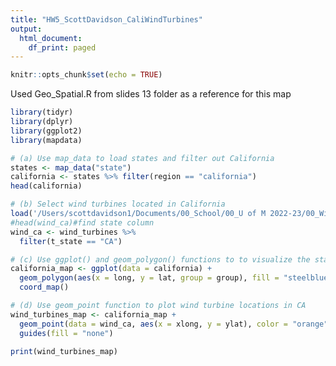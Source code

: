 ```yaml
---
title: "HW5_ScottDavidson_CaliWindTurbines"
output:
  html_document:
    df_print: paged
---
```


```r
knitr::opts_chunk$set(echo = TRUE)

```
Used Geo_Spatial.R from slides 13 folder as a reference for this map

```r
library(tidyr)
library(dplyr)
library(ggplot2)
library(mapdata)

# (a) Use map_data to load states and filter out California
states <- map_data("state")
california <- states %>% filter(region == "california")
head(california)

# (b) Select wind turbines located in California
load('/Users/scottdavidson1/Documents/00_School/00_U of M 2022-23/00_Winter/CSC302 Data Visualization/R/Slides13_Geo_Rscripts_Data/wind_turbines.rda')
#head(wind_ca)#find state column
wind_ca <- wind_turbines %>%
  filter(t_state == "CA")

# (c) Use ggplot() and geom_polygon() functions to to visualize the state of California
california_map <- ggplot(data = california) +
  geom_polygon(aes(x = long, y = lat, group = group), fill = "steelblue", color = "white") +
  coord_map()

# (d) Use geom_point function to plot wind turbine locations in CA
wind_turbines_map <- california_map +
  geom_point(data = wind_ca, aes(x = xlong, y = ylat), color = "orange", alpha = 1/3) +
  guides(fill = "none")

print(wind_turbines_map)
```

